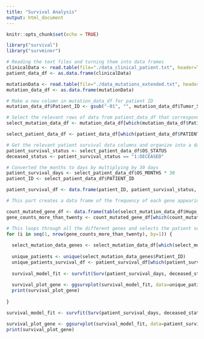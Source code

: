 ---
title: "Survival Analysis"
output: html_document
---

```{r setup, include=FALSE}
knitr::opts_chunk$set(echo = TRUE)
```

```{r lib, echo=FALSE, message=FALSE, warning=FALSE}
library("survival")
library("survminer")

# Reading the text files and turning them into data frames
clinicalData <- read.table(file="./data_clinical_patient.txt", header=TRUE, sep="\t")
patient_data_df <- as.data.frame(clinicalData)

mutationData <- read.table(file="./data_mutations_extended.txt", header=TRUE, sep="\t")
mutation_data_df <- as.data.frame(mutationData)
```

```{r}
# Make a new column in mutation_data_df for patient ID
mutation_data_df$Patient_ID <- gsub("-01", "", mutation_data_df$Tumor_Sample_Barcode)

# Select the relevant rows of data from patient_data_df that corresponds to the patients in mutation_data_df
select_mutation_data_df <- mutation_data_df[which(mutation_data_df$Patient_ID %in% patient_data_df$PATIENT_ID), ]

select_patient_data_df <- patient_data_df[which(patient_data_df$PATIENT_ID %in% select_mutation_data_df$Patient_ID), ]

```

```{r}
# Get the relevant patient survival data columns and organize into a data frame
patient_survival_status <- select_patient_data_df$OS_STATUS
deceased_status <- patient_survival_status == "1:DECEASED"

# Converted the months to days by multiplying by 30 days
patient_survival_days <- select_patient_data_df$OS_MONTHS * 30
patient_ID <- select_patient_data_df$PATIENT_ID

patient_survival_df <- data.frame(patient_ID, patient_survival_status, deceased_status, patient_survival_days)

```

```{r}
# This part creates a data frame of the frequency of each gene appearing in the gene mutation dataset

count_mutated_gene_df <- data.frame(table(select_mutation_data_df$Hugo_Symbol))
gene_counts_more_than_twenty <- count_mutated_gene_df[which(count_mutated_gene_df$Freq > 10), ]

```

```{r}

# This loops through all the different genes and selects the patient survival data for that particular gene and makes individual survival analysis plot
for (i in seq(1, nrow(gene_counts_more_than_twenty), by=1)) {
  
  select_mutation_data_genes <- select_mutation_data_df[which(select_mutation_data_df$Hugo_Symbol %in% c(gene_counts_more_than_twenty$Var1[i])), ]
  
  unique_patients <- unique(select_mutation_data_genes$Patient_ID)
  unique_patients_survival_df <- patient_survival_df[which(patient_survival_df$patient_ID %in% unique_patients), ]
  
  survival_model_fit <- survfit(Surv(patient_survival_days, deceased_status) ~ 1, data=unique_patients_survival_df)
  
  survival_plot_gene <- ggsurvplot(survival_model_fit, data=unique_patients_survival_df, legend="none", palette="blue") + ggtitle(paste("Survival Analysis Plot for the Gene:", gene_counts_more_than_twenty$Var1[i])) + xlab("Time (Days)") 
  print(survival_plot_gene)
  
}

survival_model_fit <- survfit(Surv(patient_survival_days, deceased_status) ~ 1, data=patient_survival_df) 

survival_plot_gene <- ggsurvplot(survival_model_fit, data=patient_survival_df, legend="none", palette="orange") + ggtitle("Survival Analysis Plot for all Patients") + xlab("Time (Days)") 
print(survival_plot_gene)
```